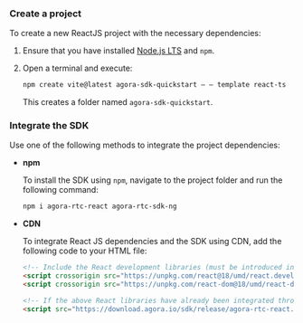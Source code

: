 <PlatformWrapper platform="react-js">

### Create a project

To create a new ReactJS project with the necessary dependencies:

1. Ensure that you have installed [Node.js LTS](https://nodejs.org/en) and `npm`.

1. Open a terminal and execute:

    ```bash
    npm create vite@latest agora-sdk-quickstart — — template react-ts
    ```

    This creates a folder named `agora-sdk-quickstart`.

### Integrate the SDK

Use one of the following methods to integrate the project dependencies:

* **npm**

    To install the <Vg k="COMPANY" /> SDK using `npm`, navigate to the project folder and run the following command:

    ```bash
    npm i agora-rtc-react agora-rtc-sdk-ng
    ```
  
* **CDN**

    To integrate React JS dependencies and the <Vg k="COMPANY" /> SDK using CDN, add the following code to your HTML file:

    ```html
    <!-- Include the React development libraries (must be introduced in this order) -->
    <script crossorigin src="https://unpkg.com/react@18/umd/react.development.js"></script>
    <script crossorigin src="https://unpkg.com/react-dom@18/umd/react-dom.development.js"></script>

    <!-- If the above React libraries have already been integrated through npm, skip them and include only the Agora RTC React SDK -->
    <script src="https://download.agora.io/sdk/release/agora-rtc-react.2.3.0.js"></script>
    ```

</PlatformWrapper>